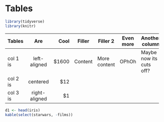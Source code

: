 # Tables

```r
library(tidyverse)
library(knitr)
```

| Tables   |      Are      |   Cool | Filler  | Filler 2     | Even more | Another column          | Another one   |
|----------|:-------------:|-------:|---------|--------------|-----------|-------------------------|---------------|
| col 1 is | left-aligned  | \$1600 | Content | More content | OPhOh     | Maybe now its cuts off? | Or now maybe? |
| col 2 is |   centered    |   \$12 |         |              |           |                         |               |
| col 3 is | right-aligned |    \$1 |         |              |           |                         |               |

```r
d1 <- head(iris)
kable(select(starwars, -films))
```
